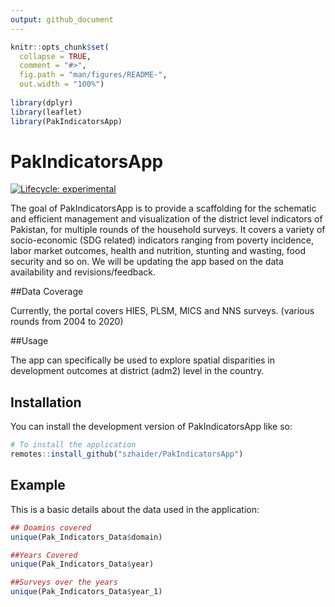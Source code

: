 ```yaml
---
output: github_document
---
```



```r
knitr::opts_chunk$set(
  collapse = TRUE,
  comment = "#>",
  fig.path = "man/figures/README-",
  out.width = "100%")
  
library(dplyr)
library(leaflet)
library(PakIndicatorsApp)

```

# PakIndicatorsApp

[![Lifecycle: experimental](https://img.shields.io/badge/lifecycle-experimental-orange.svg)](https://lifecycle.r-lib.org/articles/stages.html#experimental)

The goal of PakIndicatorsApp is to provide a scaffolding for the schematic and efficient management and visualization of the district level indicators of Pakistan, for multiple rounds of the household surveys. It covers a variety of socio-economic (SDG related) indicators ranging from  poverty incidence, labor market outcomes, health and nutrition, stunting and wasting, food security and so on.
We will be updating the app based on the data availability and revisions/feedback.

##Data Coverage

Currently, the portal covers HIES, PLSM, MICS and NNS surveys. (various rounds from 2004 to 2020)


##Usage

The app can specifically be used to explore spatial disparities in development outcomes at district (adm2) level in the country.

## Installation

You can install the development version of PakIndicatorsApp like so:

``` r
# To install the application 
remotes::install_github("szhaider/PakIndicatorsApp")
```

## Example

This is a basic details about the data used in the application:

```r
## Doamins covered
unique(Pak_Indicators_Data$domain)

```


```r
##Years Covered
unique(Pak_Indicators_Data$year)

```

```r
##Surveys over the years
unique(Pak_Indicators_Data$year_1)

```


